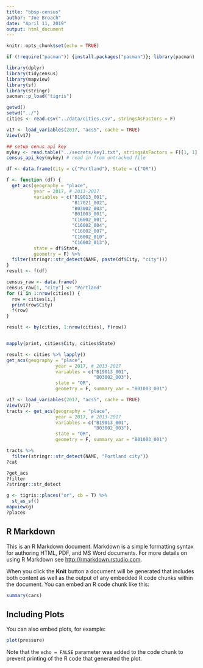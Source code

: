 ```yaml
---
title: "bbsp-census"
author: "Joe Broach"
date: "April 11, 2019"
output: html_document
---
```


```r
knitr::opts_chunk$set(echo = TRUE)

if (!require("pacman")) {install.packages("pacman")}; library(pacman)

library(dplyr)
library(tidycensus)
library(mapview)
library(sf)
library(stringr)
pacman::p_load("tigris")

```

```r
getwd()
setwd("../")
cities <- read.csv("../data/cities.csv", stringsAsFactors = F)

v17 <- load_variables(2017, "acs5", cache = TRUE)
View(v17)

## setup cenus api key
mykey <- read.table("../secrets/key1.txt", stringsAsFactors = F)[1, 1]
census_api_key(mykey) # read in from untracked file

df <- data.frame(City = c("Portland"), State = c("OR"))

f <- function (df) {
  get_acs(geography = "place", 
          year = 2017, # 2013-2017
          variables = c("B19013_001",
                        "B17021_002",
                        "B03002_003",
                        "B01003_001",
                        "C16002_001",
                        "C16002_004",
                        "C16002_007",
                        "C16002_010",
                        "C16002_013"),
          state = df$State,
          geometry = F) %>%
  filter(stringr::str_detect(NAME, paste(df$City, "city")))  
}
result <- f(df)

census_raw <- data.frame()
census_raw[1, "city"] <- "Portland"
for (i in 1:nrow(cities)) {
  row = cities[i,]
  print(row$City)
  f(row)
}

result <- by(cities, 1:nrow(cities), f(row))


mapply(print, cities$City, cities$State)

result <- cities %>% lapply()
get_acs(geography = "place", 
                  year = 2017, # 2013-2017
                  variables = c("B19013_001",
                                "B03002_003"),
                  state = "OR",
                  geometry = F, summary_var = "B01003_001")

v17 <- load_variables(2017, "acs5", cache = TRUE)
View(v17)
tracts <- get_acs(geography = "place", 
                  year = 2017, # 2013-2017
                  variables = c("B19013_001",
                                "B03002_003"),
                  state = "OR",
                  geometry = F, summary_var = "B01003_001")

tracts %>%
  filter(stringr::str_detect(NAME, "Portland city"))
?cat

?get_acs
?filter
?stringr::str_detect

g <- tigris::places("or", cb = T) %>%
  st_as_sf()
mapview(g)
?places
```


## R Markdown

This is an R Markdown document. Markdown is a simple formatting syntax for authoring HTML, PDF, and MS Word documents. For more details on using R Markdown see <http://rmarkdown.rstudio.com>.

When you click the **Knit** button a document will be generated that includes both content as well as the output of any embedded R code chunks within the document. You can embed an R code chunk like this:

```r
summary(cars)
```

## Including Plots

You can also embed plots, for example:

```r
plot(pressure)
```

Note that the `echo = FALSE` parameter was added to the code chunk to prevent printing of the R code that generated the plot.

